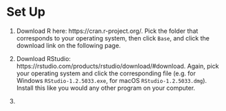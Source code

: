 # Set Up {-}

1. Download R here: https://cran.r-project.org/. Pick the folder that corresponds to your operating system, then click `Base`, and click the download link on the following page.

2. Download RStudio: https://rstudio.com/products/rstudio/download/#download. Again, pick your operating system and click the corresponding file (e.g. for Windows `RStudio-1.2.5033.exe`, for macOS ` RStudio-1.2.5033.dmg`). Install this like you would any other program on your computer.

3. 


